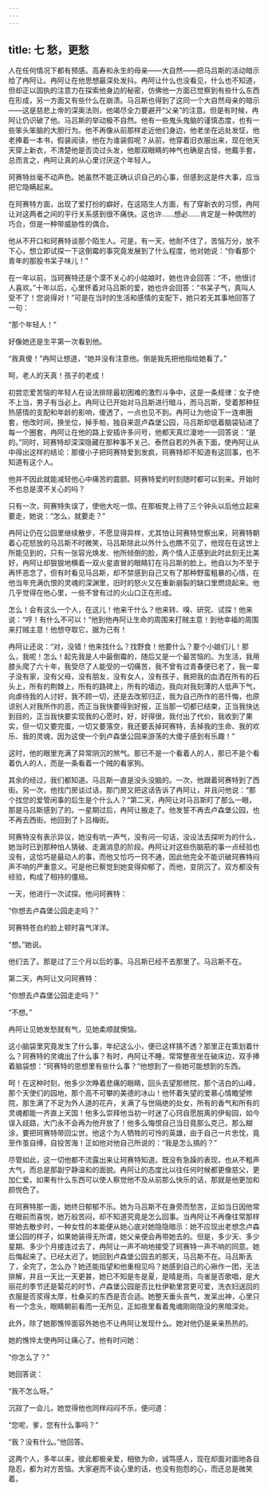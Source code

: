 ```yaml
---
---
---
```

title: 七 愁，更愁
---




人在任何情况下都有预感。高寿和永生的母亲——大自然——把马吕斯的活动暗示给了冉阿让。冉阿让在他思想最深处发抖。冉阿让什么也没看见，什么也不知道，但却正以固执的注意力在探索他身边的秘密，仿佛他一方面已觉察到有些什么东西在形成，另一方面又有些什么在崩溃。马吕斯也得到了这同一个大自然母亲的暗示——这是慈悲上帝的深奥法则，他竭尽全力要避开“父亲”的注意。但是有时候，冉阿让仍识破了他。马吕斯的举动极不自然。他有一些鬼头鬼脑的谨慎态度，也有一些笨头笨脑的大胆行为。他不再像从前那样走近他们身边，他老坐在远处发怔，他老捧着一本书，假装阅读，他在为谁装假呢？从前，他穿着旧衣服出来，现在他天天穿上新衣，不清楚他是否烫过头发，他那双眼睛的神气也确是古怪，他戴手套，总而言之，冉阿让真的从心里讨厌这个年轻人。

珂赛特丝毫不动声色。她虽然不能正确认识自己的心事，但感到这是件大事，应当把它隐瞒起来。

在珂赛特方面，出现了爱打扮的癖好，在这陌生人方面，有了穿新衣的习惯，冉阿让对这两者之间的平行关系感到很不痛快。这也许……想必……肯定是一种偶然的巧合，但是一种带威胁性的偶合。

他从不开口和珂赛特谈那个陌生人。可是，有一天，他耐不住了，苦恼万分，放不下心，想立即试探一下这倒霉的事究竟发展到了什么程度，他对她说：“你看那个青年的那股书呆子味儿！”

在一年以前，当珂赛特还是个漠不关心的小姑娘时，她也许会回答：“不，他很讨人喜欢。”十年以后，心里怀着对马吕斯的爱，她也许会回答：“书呆子气，真叫人受不了！您说得对！”可是在当时的生活和感情的支配下，她只若无其事地回答了一句：

“那个年轻人！”

好像她还是生平第一次看到他。

“我真傻！”冉阿让想道，“她并没有注意他。倒是我先把他指给她看了。”

呵，老人的天真！孩子的老成！

初尝恋爱苦恼的年轻人在设法排除最初困难的激烈斗争中，这是一条规律：女子绝不上当，男子有当必上。冉阿让已开始对马吕斯进行暗斗，而马吕斯，受着那种狂热感情的支配和年龄的影响，傻透了，一点也见不到。冉阿让为他设下一连串圈套，他改时间，换坐位，掉手帕，独自来逛卢森堡公园，马吕斯却低着脑袋钻进了每一个圈套，冉阿让在他的路上安插许多问号，他都天真烂漫地一一回答说：“是的。”同时，珂赛特却深深隐藏在那种事不关己、泰然自若的外表下面，使冉阿让从中得出这样的结论：那傻小子把珂赛特爱到发疯，珂赛特却不知道有这回事，也不知道有这个人。

他并不因此就能减轻他心中痛苦的震颤。珂赛特爱的时刻随时都可以到来。开始时不也总是漠不关心的吗？

只有一次，珂赛特失误了，使他大吃一惊。在那板凳上待了三个钟头以后他立起来要走，她说：“怎么，就要走？”

冉阿让仍在公园里继续散步，不愿显得异样，尤其怕让珂赛特觉察出来，珂赛特朝着心花怒放的马吕斯不时微笑，马吕斯除此以外什么也瞧不见了，他现在在这世上所能见到的，只有一张容光焕发、他所倾倒的脸，两个情人正感到此时此刻无比美好，冉阿让却狠狠地横着一双火星直冒的眼睛钉在马吕斯的脸上。他自以为不至于再怀恶念了，但有时看见马吕斯，却不禁感到自己又有了那种野蛮粗暴的心情，在他当年充满仇恨的灵魂的深渊里，旧时的怒火又在重新崩裂的缺口里燃烧起来。他几乎觉得在他心里，一些不曾有过的火山口正在形成。

怎么！会有这么一个人，在这儿！他来干什么？他来转、嗅、研究、试探！他来说：“哼！有什么不可以！”他到他冉阿让生命的周围来打贼主意！到他幸福的周围来打贼主意！他想夺取它，据为己有！

冉阿让还说：“对，没错！他来找什么？找野食！他要什么？要个小娘们儿！那么，我呢！怎么！起先我是人中最倒霉的，随后又是一个最苦恼的。为生活，我用膝头爬了六十年，我受尽了人能受的一切痛苦，我不曾有过青春便已老了，我一辈子没有家，没有父母，没有朋友，没有女人，没有孩子，我把我的血洒在所有的石头上，所有的荆棘上，所有的路碑上，所有的墙边，我向对我刻薄的人低声下气，向虐待我的人讨好，我不顾一切，还是去改邪归正，我为自己所作的恶忏悔，也原谅别人对我所作的恶，而正当我快要得到好报，正当那一切都已结束，正当我快达到目的，正当我快要实现我的心愿时，好，好得很，我付出了代价，我收到了果实，但一切又要完蛋，一切又要落空，我还要丢掉珂赛特，丢掉我的生命、我的欢乐、我的灵魂，因为这使一个到卢森堡公园来游荡的大傻子感到有乐趣！”

这时，他的眼里充满了异常阴沉的煞气。那已不是一个看着人的人，那已不是个看着仇人的人，而是一条看着一个贼的看家狗。

其余的经过，我们都知道。马吕斯一直是没头没脑的。一次，他跟着珂赛特到了西街。另一次，他找门房谈过话，那门房又把这话告诉了冉阿让，并且问他说：“那个找您的爱管闲事的后生是个什么人？”第二天，冉阿让对马吕斯盯了那么一眼，那是马吕斯感到了的。一星期过后，冉阿让搬走了。他发誓不再去卢森堡公园，也不再去西街。他回到了卜吕梅街。

珂赛特没有表示异议，她没有吭一声气，没有问一句话，没设法去探听为的什么，她当时已到那种怕人猜破、走漏消息的阶段。冉阿让对这些伤脑筋的事一点经验也没有，这恰巧是最动人的事，而他又恰巧一窍不通，因此他完全不能识破珂赛特闷声不响的严重意义。可是他已察觉到她变得抑郁了，而他，变阴沉了。双方都没有经验，构成了相持的僵局。

一天，他进行一次试探。他问珂赛特：

“你想去卢森堡公园走走吗？”

珂赛特苍白的脸上顿时喜气洋洋。

“想。”她说。

他们去了。那是过了三个月以后的事。马吕斯已经不去那里了。马吕斯不在。

第二天，冉阿让又问珂赛特：

“你想去卢森堡公园走走吗？”

“不想。”

冉阿让见她发愁就有气，见她柔顺就懊恼。

这小脑袋里究竟发生了什么事，年纪这么小，便已这样猜不透？那里正在策划着什么？珂赛特的灵魂出了什么事？有时，冉阿让不睡，常常整夜坐在破床边，双手捧着脑袋想：“珂赛特的思想里有些什么事？”他想到了一些她可能想到的东西。

呵！在这种时刻，他多少次睁着悲痛的眼睛，回头去望那修院，那个洁白的山峰，那个天使们的园地，那个高不可攀的美德的冰山！他怀着失望的爱慕心情瞻望修院，那生满了不足为外人道的花卉，关满了与世隔绝的处女，所有的香气和所有的灵魂都能一齐直上天国！他多么崇拜他当初一时迷了心窍自愿脱离的伊甸园，如今误入歧路，大门永不会再为他开放了！他多么悔恨自己当日竟那么克己，那么糊涂，要把珂赛特带回尘世。他这个为人牺牲的可怜的英雄，由于自己一片忠忱，竟至作茧自缚，自投苦海！正如他对他自己所说的：“我是怎么搞的？”

尽管如此，这一切他都不流露出来让珂赛特知道。既没有急躁的表现，也从不粗声大气，而总是那副宁静温和的面貌。冉阿让的态度比以往任何时候都更像慈父，更加仁爱。如果有什么东西可以使人察觉他不及从前那么快乐的话，那就是他更加和颜悦色了。

在珂赛特那一面，她终日郁郁不乐。她为马吕斯不在身旁而愁苦，正如当日因他常在眼前而喜悦，她万般苦闷，却不知道究竟是怎么回事。当冉阿让不再像往常那样带她去散步时，一种女性的本能便从她心底对她隐隐暗示：她不应现出老想念卢森堡公园的样子，如果她装得无所谓，她父亲便会再带她去的。但是，多少天、多少星期、多少个月接连过去了，冉阿让一声不响地接受了珂赛特一声不响的同意。她后悔起来了。已经太迟了。她回到卢森堡公园去的那天，马吕斯不在。马吕斯丢了，全完了，怎么办？她还能指望和他重相见吗？她感到自己的心揪作一团，无法排解，并且一天比一天更甚，她已不知是冬是夏，是晴是雨，鸟雀是否歌唱，是大丽花的季节还是菊花的时节，卢森堡公园是否比杜伊勒里宫更可爱，洗衣妇送回的衣服是否浆得太厚，杜桑买的东西是否合适。她整天垂头丧气，发呆出神，心里只有一个念头，眼睛朝前看而一无所见，正如夜里看着鬼魂刚刚隐没的黑暗深处。

此外，除了她那憔悴面容外她也不让冉阿让发现什么。她对他仍是亲亲热热的。

她的憔悴太使冉阿让痛心了。他有时问她：

“你怎么了？”

她回答说：

“我不怎么呀。”

沉寂了一会儿，她觉得他也同样闷闷不乐，便问道：

“您呢，爹，您有什么事吗？”

“我？没有什么。”他回答。

这两个人，多年以来，彼此都极亲爱，相依为命，诚笃感人，现在却面对面地各自隐忍，都为对方苦恼。大家避而不谈心里的话，也没有抱怨的心，而还总是微笑着。